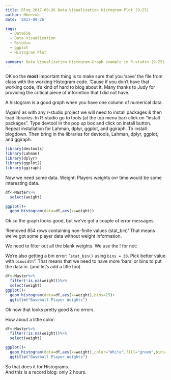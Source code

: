 ```yaml
---
title: Blog 2017-09-26 Data Visualization Histogram Plot (9-25)
author: Hbeezub
date: '2017-09-26'

tags:
  - Data650
  - Data Visualization
  - Rstudio
  - ggplot
  - Histogram Plot
  
summary: Data Visualization Histogram Graph example in R-studio (9-25)
---
```


OK so the <strong>most</strong> important thing is to make sure that you 'save' the file from class with the working Histogram code.  'Cause if you don't have that working code, it's kind of hard to blog about it.  Many thanks to Judy for providing the critical piece of informtion that I did not have.

A histogram is a good graph when you have one column of numerical data.

(Again) as with any r-studio project we will need to install packages & then load libraries.
In R-studio go to tools (at the top menu bar) click on "install packages".  Type devtool in the pop up box and click on install button.
Repeat installation for Lahman, dplyr, ggplot, and ggiraph.  To install blogdown.
Then bring in the libraries for devtools, Lahman, dplyr, ggplot, and ggiraph.

```r
library(devtools)
library(Lahman)
library(dplyr)
library(ggplot2)
library(ggiraph)
```

Now we need some data.  Weight: Players weights ovr time would be some interesting data.

```r
df<-Master%>%
  select(weight)

ggplot()+
  geom_histogram(data=df,aes(x=weight))
```


Ok so the graph looks good, but we've got a couple of error messages.  

'Removed 854 rows containing non-finite values (stat_bin)'   That means we've got some player data without weight information.

We need to filter out all the blank weights. We use the ! for not: 

We're also getting a bin error: "`stat_bin()` using `bins = 30`. Pick better value with `binwidth`".
That means that we need to have more 'bars' or bins to put the data in.  (and let's add a title too)

```r
df<-Master%>%
  filter(!is.na(weight))%>%
  select(weight)
ggplot()+
  geom_histogram(data=df,aes(x=weight),bins=25)+
  ggtitle("Baseball Player Weights") 

```
Ok now that looks pretty good & no errors.

How about a little color:

```r
df<-Master%>%
  filter(!is.na(weight))%>%
  select(weight)

ggplot()+
  geom_histogram(data=df,aes(x=weight),color="White",fill="green",bins=25)+
  ggtitle("Baseball Player Weights")
```


So that does it for Histograms.  
And this is a record blog: only 2 hours.